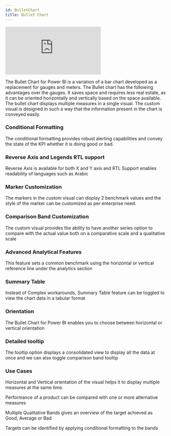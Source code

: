 ```yaml
---
id: BulletChart
title: Bullet Chart
---
```


<iframe id="tag-cloud-iframe" src="https://app.powerbi.com/view?r=eyJrIjoiYzQzZmY5NzQtMTY3ZS00ZjIzLWFhNzAtZGY2MmNmMmM3NTUwIiwidCI6ImJjZGYyMGNhLWRkZWMtNGY0OC1hN2Y0LWRjYzExMGY3NTdmNSIsImMiOjN9" 
allowfullscreen="allowfullscreen"  frameborder="0"></iframe>

The Bullet Chart for Power BI is a variation of a bar chart developed as a replacement for gauges and meters. 
The Bullet chart has the following advantages over the gauges. It saves space and requires less real estate, as it can be oriented horizontally and vertically based on the space available. 
The bullet chart displays multiple measures in a single visual. The custom visual is designed in such a way that the information present in the chart is conveyed easily.

### Conditional Formatting
The conditional formatting provides robust alerting capabilities and convey the state of the KPI whether it is doing good or bad.

### Reverse Axis and Legends RTL support
Reverse Axis is available for both X and Y axis and RTL Support enables readability of languages such as Arabic

### Marker Customization
The markers in the custom visual can display 2 benchmark values and the style of the marker can be customized as per enterprise need.

### Comparison Band Customization
The custom visual provides the ability to have another series option to compare with the actual value both on a comparative scale and a qualitative scale

### Advanced Analytical Features
This feature sets a common benchmark using the horizontal or vertical reference line under the analytics section

### Summary Table
Instead of Complex workarounds, Summary Table feature can be toggled to view the chart data in a tabular format

### Orientation
The Bullet Chart for Power BI enables you to choose between horizontal or vertical orientation

### Detailed tooltip
The tooltip option displays a consolidated view to display all the data at once and we can also toggle comparison band tooltip


### Use Cases
Horizontal and Vertical orientation of the visual helps it to display multiple measures at the same time.

Performance of a product can be compared with one or more alternative measures

Multiple Qualitative Bands gives an overview of the target achieved as Good, Average or Bad

Targets can be identified by applying conditional formatting to the bands